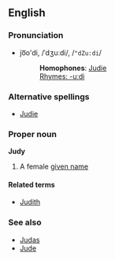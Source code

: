 ==English==
===Pronunciation===
*jo͞o'di, /ˈdʒuːdi/, /<tt>"dZu:di</tt>/
*:'''Homophones''': [[Judie]]
*:[[Rhymes:English:-uːdi|Rhymes: -uːdi]]

===Alternative spellings===
*[[Judie]]

===Proper noun===
'''Judy'''

# A female [[given name]]

====Related terms====
*[[Judith]]

===See also===<!-- not sure if these are related -->
*[[Judas]]
*[[Jude]]